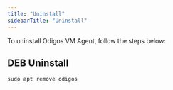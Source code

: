 ```yaml
---
title: "Uninstall"
sidebarTitle: "Uninstall"
---
```


To uninstall Odigos VM Agent, follow the steps below:

## DEB Uninstall

```shell
sudo apt remove odigos
```
